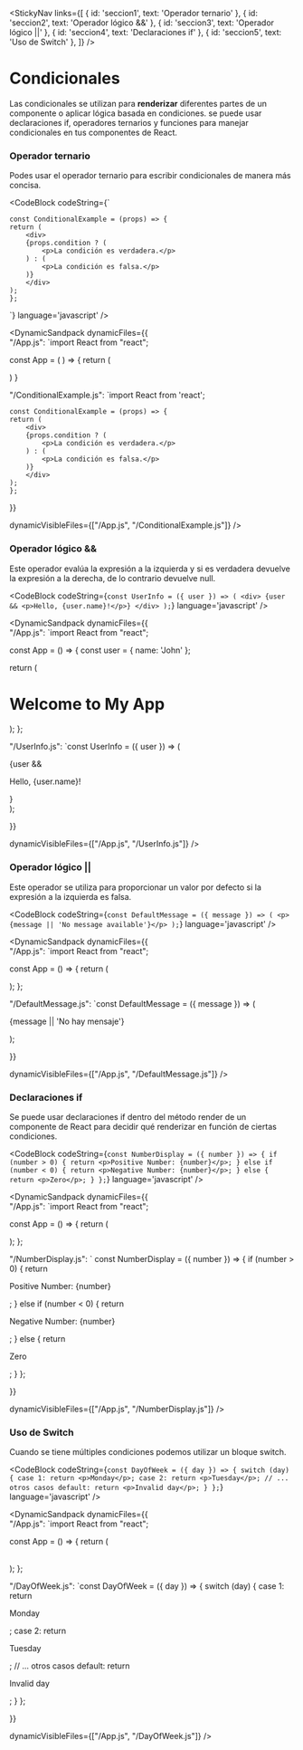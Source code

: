 
<StickyNav
  links={[
    { id: 'seccion1', text: 'Operador ternario' },
    { id: 'seccion2', text: 'Operador lógico &&' },
    { id: 'seccion3', text: 'Operador lógico ||' },
    { id: 'seccion4', text: 'Declaraciones if' },
    { id: 'seccion5', text: 'Uso de Switch' },
  ]}
/>

# Condicionales

 Las condicionales se utilizan para **renderizar** diferentes partes de un componente o aplicar lógica basada en condiciones. 
 se puede usar declaraciones if, operadores ternarios y funciones para manejar condicionales en tus componentes de React.

<a id="seccion1"></a>
### Operador ternario

Podes usar el operador ternario para escribir condicionales de manera más concisa.

<CodeBlock
  codeString={`

    const ConditionalExample = (props) => {
    return (
        <div>
        {props.condition ? (
            <p>La condición es verdadera.</p>
        ) : (
            <p>La condición es falsa.</p>
        )}
        </div>
    );
    };

  `} 
  language='javascript'
/>

<DynamicSandpack
dynamicFiles={{    
"/App.js": 
`import React from "react";

const App = ( ) => {
  return (
    <div>
      <ConditionalExample condition={false}/>
    </div>
  )
}


"/ConditionalExample.js":
`import React from 'react';

    const ConditionalExample = (props) => {
    return (
        <div>
        {props.condition ? (
            <p>La condición es verdadera.</p>
        ) : (
            <p>La condición es falsa.</p>
        )}
        </div>
    );
    };

  }}
  
  dynamicVisibleFiles={["/App.js", "/ConditionalExample.js"]}
/>

<a id="seccion2"></a>
### Operador lógico &&

Este operador evalúa la expresión a la izquierda y si es verdadera devuelve la expresión a la derecha, de lo contrario devuelve null.

<CodeBlock
  codeString={`
  const UserInfo = ({ user }) => (
    <div>
      {user && <p>Hello, {user.name}!</p>}
    </div>
  );
  `} 
  language='javascript'
/>

<DynamicSandpack
dynamicFiles={{    
"/App.js": 
`import React from "react";

const App = () => {
  const user = { name: 'John' };

  return (
    <div>
      <h1>Welcome to My App</h1>
      <UserInfo user={user} />
    </div>
  );
};


"/UserInfo.js":
`const UserInfo = ({ user }) => (
    <div>
      {user && <p>Hello, {user.name}!</p>}
    </div>
  );

  }}
  
  dynamicVisibleFiles={["/App.js", "/UserInfo.js"]}
/>

<a id="seccion3"></a>
### Operador lógico ||

Este operador se utiliza para proporcionar un valor por defecto si la expresión a la izquierda es falsa.

<CodeBlock
  codeString={`
  const DefaultMessage = ({ message }) => (
    <p>{message || 'No message available'}</p>
  );
  `} 
  language='javascript'
/>

<DynamicSandpack
dynamicFiles={{    
"/App.js": 
`import React from "react";

const App = () => {
  return (
    <div>
      <DefaultMessage message="Este es un mensaje desde App" />
      <DefaultMessage message="" />
    </div>
  );
};


"/DefaultMessage.js":
`const DefaultMessage = ({ message }) => (
    <p>{message || 'No hay mensaje'}</p>
  );

  }}
  
  dynamicVisibleFiles={["/App.js", "/DefaultMessage.js"]}
/>

<a id="seccion4"></a>
### Declaraciones if

 Se puede usar declaraciones if dentro del método render de un componente de React para decidir qué renderizar en función de ciertas condiciones.

 <CodeBlock
  codeString={`
  const NumberDisplay = ({ number }) => {
    if (number > 0) {
      return <p>Positive Number: {number}</p>;
    } else if (number < 0) {
      return <p>Negative Number: {number}</p>;
    } else {
      return <p>Zero</p>;
    }
  };
  `} 
  language='javascript'
/>

<DynamicSandpack
dynamicFiles={{    
"/App.js": 
`import React from "react";

const App = () => {
  return (
    <div>
      <NumberDisplay  />
      <NumberDisplay  number={1} />
      <NumberDisplay  number={-1} />
    </div>
  );
};


"/NumberDisplay.js":
` const NumberDisplay = ({ number }) => {
    if (number > 0) {
      return <p>Positive Number: {number}</p>;
    } else if (number < 0) {
      return <p>Negative Number: {number}</p>;
    } else {
      return <p>Zero</p>;
    }
  };
  
  }}
  
  dynamicVisibleFiles={["/App.js", "/NumberDisplay.js"]}
/>

<a id="seccion5"></a>
### Uso de Switch

Cuando se tiene múltiples condiciones podemos utilizar un bloque switch.

<CodeBlock
  codeString={`
  const DayOfWeek = ({ day }) => {
    switch (day) {
      case 1:
        return <p>Monday</p>;
      case 2:
        return <p>Tuesday</p>;
      // ... otros casos
      default:
        return <p>Invalid day</p>;
    }
  };
  `} 
  language='javascript'
/>

<DynamicSandpack
dynamicFiles={{    
"/App.js": 
`import React from "react";

const App = () => {
  return (
    <div>
      <DayOfWeek  />
      <DayOfWeek  day={1}/>
      <DayOfWeek  day={2}/>      
    </div>
  );
};


"/DayOfWeek.js":
`const DayOfWeek = ({ day }) => {
    switch (day) {
      case 1:
        return <p>Monday</p>;
      case 2:
        return <p>Tuesday</p>;
      // ... otros casos
      default:
        return <p>Invalid day</p>;
    }
  };
  
  }}
  
  dynamicVisibleFiles={["/App.js", "/DayOfWeek.js"]}
/>